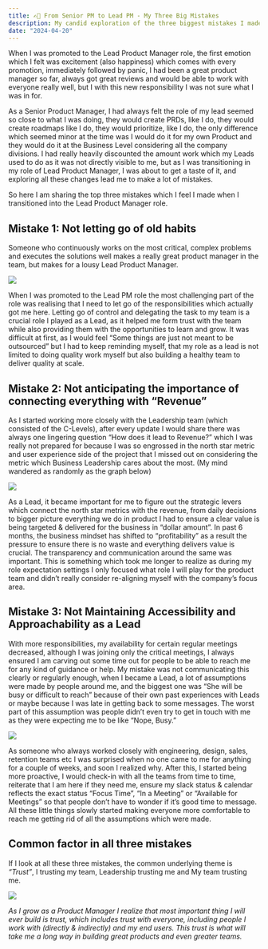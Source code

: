 ```yaml
---
title: ✍🏼 From Senior PM to Lead PM - My Three Big Mistakes
description: My candid exploration of the three biggest mistakes I made as a first time Lead Product Manager
date: "2024-04-20"
---
```


When I was promoted to the Lead Product Manager role, the first emotion which I felt was excitement (also happiness) which comes with every promotion, immediately followed by panic, I had been a great product manager so far, always got great reviews and would be able to work with everyone really well, but I with this new responsibility I was not sure what I was in for.

As a Senior Product Manager, I had always felt the role of my lead seemed so close to what I was doing, they would create PRDs, like I do, they would create roadmaps like I do, they would prioritize, like I do, the only difference which seemed minor at the time was I would do it for my own Product and they would do it at the Business Level considering all the company divisions. I had really heavily discounted the amount work which my Leads used to do as it was not directly visible to me, but as I was transitioning in my role of Lead Product Manager, I was about to get a taste of it, and exploring all these changes lead me to make a lot of mistakes.

So here I am sharing the top three mistakes which I feel I made when I transitioned into the Lead Product Manager role.

## Mistake 1: Not letting go of old habits

Someone who continuously works on the most critical, complex problems and executes the solutions well makes a really great product manager in the team, but makes for a lousy Lead Product Manager. 

![](https://media0.giphy.com/media/QmD8hyKdyCsBYo7TuK/giphy.gif?cid=7941fdc6mgy8l95taj48sheidnw0q90r2bvone0tximxy6cw&ep=v1_gifs_search&rid=giphy.gif&ct=g)

When I was promoted to the Lead PM role the most challenging part of the role was realising that I need to let go of the responsibilities which actually got me here. Letting go of control and delegating the task to my team is a crucial role I played as a Lead, as it helped me form trust with the team while also providing them with the opportunities to learn and grow. It was difficult at first, as I would feel “Some things are just not meant to be outsourced” but I had to keep reminding myself, that my role as a lead is not limited to doing quality work myself but also building a healthy team to deliver quality at scale. 

## Mistake 2: Not anticipating the importance of connecting everything with “Revenue”

As I started working more closely with the Leadership team (which consisted of the C-Levels), after every update I would share there was always one lingering question “How does it lead to Revenue?” which I was really not prepared for because I was so engrossed in the north star metric and user experience side of the project that I missed out on considering the metric which Business Leadership cares about the most. (My mind wandered as randomly as the graph below)
 

![](https://media4.giphy.com/media/N2QQfEMAogAEQhJlkw/giphy.gif?cid=7941fdc6qdx8881tdhfzu9e9tgw76zdxmt1tekfeybl27tg1&ep=v1_gifs_search&rid=giphy.gif&ct=g)

As a Lead, it became important for me to figure out the strategic levers which connect the north star metrics with the revenue, from daily decisions to bigger picture everything we do in product I had to ensure a clear value is being targeted & delivered for the business in “dollar amount”. In past 6 months, the business mindset has shifted to “profitability” as a result the pressure to ensure there is no waste and everything delivers value is crucial. The transparency and communication around the same was important. This is something which took me longer to realize as during my role expectation settings I only focused what role I will play for the product team and didn’t really consider re-aligning myself with the company’s focus area.

## Mistake 3: Not Maintaining Accessibility and Approachability as a Lead

With more responsibilities, my availability for certain regular meetings decreased, although I was joining only the critical meetings, I always ensured I am carving out some time out for people to be able to reach me for any kind of guidance or help. My mistake was not communicating this clearly or regularly enough, when I became a Lead, a lot of assumptions were made by people around me, and the biggest one was “She will be busy or difficult to reach” because of their own past experiences with Leads or maybe because I was late in getting back to some messages. The worst part of this assumption was people didn’t even try to get in touch with me as they were expecting me to be like “Nope, Busy.”

![](https://media0.giphy.com/media/bX2yGhFjZJXsZN4mR9/giphy.gif?cid=7941fdc6xexq32pw7d3qfyxzli6rnnv79lil6bpoe5oq91hv&ep=v1_gifs_search&rid=giphy.gif&ct=g)

As someone who always worked closely with engineering, design, sales, retention teams etc I was surprised when no one came to me for anything for a couple of weeks, and soon I realized why. After this, I started being more proactive, I would check-in with all the teams from time to time, reiterate that I am here if they need me, ensure my slack status & calendar reflects the exact status “Focus Time”, “In a Meeting” or “Available for Meetings” so that people don’t have to wonder if it’s good time to message. All these little things slowly started making everyone more comfortable to reach me getting rid of all the assumptions which were made. 


## Common factor in all three mistakes 
If I look at all these three mistakes, the common underlying theme is *“Trust”*,  I trusting my team, Leadership trusting me and My team trusting me.

![](https://media4.giphy.com/media/TY7dLV4kDmZSU/giphy.gif?cid=7941fdc617qk14u24hulpogwanb7wsdehaupc3h8nokwxkxf&ep=v1_gifs_search&rid=giphy.gif&ct=g)

*As I grow as a Product Manager I realize that most important thing I will ever build is trust, which includes trust with everyone, including people I work with (directly & indirectly) and my end users. This trust is what will take me a long way in building great products and even greater teams.*

